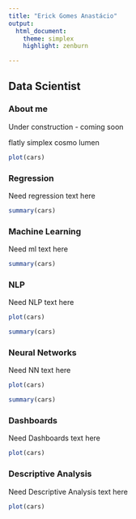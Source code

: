 ```yaml
---
title: "Erick Gomes Anastácio"
output:
  html_document:
    theme: simplex       
    highlight: zenburn

---
```



## Data Scientist {.tabset .tabset-fade .tabset-pills}

### About me

Under construction - coming soon

flatly
simplex
cosmo
lumen


```r
plot(cars)
```


### Regression

Need regression text here
```r
summary(cars)
```


### Machine Learning

Need ml text here
```r
summary(cars)
```

### NLP

Need NLP text here


```r
plot(cars)
```

```r
summary(cars)
```


### Neural Networks

Need NN text here


```r
plot(cars)
```

```r
summary(cars)
```


### Dashboards

Need Dashboards text here


```r
plot(cars)
```

### Descriptive Analysis

Need Descriptive Analysis text here


```r
plot(cars)
```

